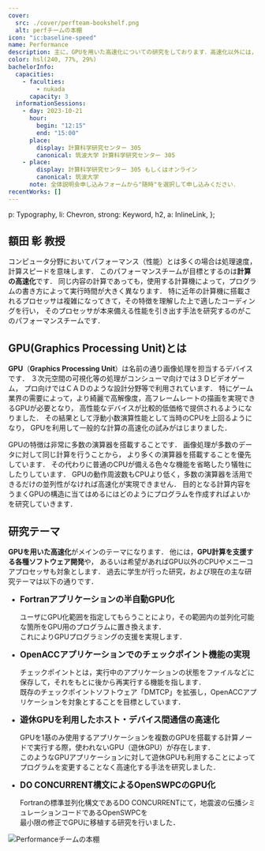 ```yaml
---
cover:
  src: ./cover/perfteam-bookshelf.png
  alt: perfチームの本棚
icon: "ic:baseline-speed"
name: Performance
description: 主に，GPUを用いた高速化についての研究をしております．高速化以外には，GPU開発支援ソフトや，機能追加などの研究を行っています．
color: hsl(240, 77%, 29%)
bachelorInfo:
  capacities:
    - faculties:
        - nukada
      capacity: 3
  informationSessions:
    - day: 2023-10-21
      hour:
        begin: "12:15"
        end: "15:00"
      place:
        display: 計算科学研究センター 305
        canonical: 筑波大学 計算科学研究センター 305
    - place:
        display: 計算科学研究センター 305 もしくはオンライン
        canonical: 筑波大学
      note: 全体説明会申し込みフォームから"随時"を選択して申し込みください．
recentWorks: []
---
```



  p: Typography,
  li: Chevron,
  strong: Keyword,
  h2,
  a: InlineLink,
};

## 額田 彰 教授

コンピュータ分野においてパフォーマンス（性能）とは多くの場合は処理速度，計算スピードを意味します．
このパフォーマンスチームが目標とするのは**計算の高速化**です．
同じ内容の計算であっても，使用する計算機によって，プログラムの書き方によって実行時間が大きく異なります．
特に近年の計算機に搭載されるプロセッサは複雑になってきて，その特徴を理解した上で適したコーディングを行い，
そのプロセッサが本来備える性能を引き出す手法を研究するのがこのパフォーマンスチームです．

## GPU(Graphics Processing Unit)とは

**GPU**（**Graphics Processing Unit**）は名前の通り画像処理を担当するデバイスです．
３次元空間の可視化等の処理がコンシューマ向けでは３Ｄビデオゲーム，
プロ向けではＣＡＤのような設計分野等で利用されています．
特にゲーム業界の需要によって，より綺麗で高解像度，高フレームレートの描画を実現できるGPUが必要となり，
高性能なデバイスが比較的低価格で提供されるようになりました．
その結果として浮動小数演算性能として当時のCPUを上回るようになり，
GPUを利用して一般的な計算の高速化の試みがはじまりました．

GPUの特徴は非常に多数の演算器を搭載することです．
画像処理が多数のデータに対して同じ計算を行うことから，
より多くの演算器を搭載することを優先しています．
その代わりに普通のCPUが備える色々な機能を省略したり犠牲にしたりしています．
GPUの動作周波数もCPUより低く，多数の演算器を活用できるだけの並列性がなければ高速化が実現できません．
目的となる計算内容をうまくGPUの構造に当てはめるにはどのようにプログラムを作成すればよいかを研究していきます．

## 研究テーマ

**GPUを用いた高速化**がメインのテーマになります．
他には，**GPU計算を支援する各種ソフトウェア開発**や，
あるいは希望があればGPU以外のCPUやメニーコアプロセッサも対象とします．
過去に学生が行った研究，および現在の主な研究テーマは以下の通りです．

- <span style="font-weight: bold; font-size: 1.2em;">
    Fortranアプリケーションの半自動GPU化
  </span>

  ユーザにGPU化範囲を指定してもらうことにより，その範囲内の並列化可能な箇所をGPU用のプログラムに置き換えます．\
  これによりGPUプログラミングの支援を実現します．

- <span style="font-weight: bold; font-size: 1.2em;">
    OpenACCアプリケーションでのチェックポイント機能の実現
  </span>

  チェックポイントとは，実行中のアプリケーションの状態をファイルなどに保存して，それをもとに後から再実行する機能を指します．\
  既存のチェックポイントソフトウェア「DMTCP」を拡張し，OpenACCアプリケーションを対象とすることを目標としています．

- <span style="font-weight: bold; font-size: 1.2em;">
    遊休GPUを利用したホスト・デバイス間通信の高速化
  </span>

  GPUを1基のみ使用するアプリケーションを複数のGPUを搭載する計算ノードで実行する際，使われないGPU（遊休GPU）が存在します．\
  このようなGPUアプリケーションに対して遊休GPUも利用することによってプログラムを変更することなく高速化する手法を研究しました．

- <span style="font-weight: bold; font-size: 1.2em;">
    DO CONCURRENT構文によるOpenSWPCのGPU化
  </span>

  Fortranの標準並列化構文であるDO CONCURRENTにて，地震波の伝播シミュレーションコードであるOpenSWPCを\
  最小限の修正でGPUに移植する研究を行いました．

<Image src={cover} alt="Performanceチームの本棚" />
